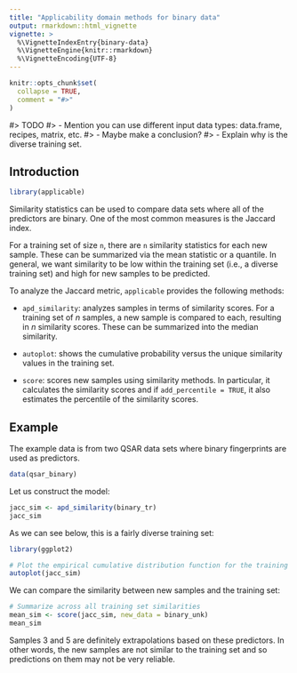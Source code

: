 ```yaml
---
title: "Applicability domain methods for binary data"
output: rmarkdown::html_vignette
vignette: >
  %\VignetteIndexEntry{binary-data}
  %\VignetteEngine{knitr::rmarkdown}
  %\VignetteEncoding{UTF-8}
---
```


```r
knitr::opts_chunk$set(
  collapse = TRUE,
  comment = "#>"
)
```

#> TODO
#> - Mention you can use different input data types: data.frame, recipes, matrix, etc.
#> - Maybe make a conclusion?
#> - Explain why is the diverse training set.

## Introduction

```r
library(applicable)
```

Similarity statistics can be used to compare data sets where all of the
predictors are binary. One of the most common measures is the Jaccard index.

For a training set of size `n`, there are `n` similarity statistics for each
new sample. These can be summarized via the mean statistic or a quantile. In
general, we want similarity to be low within the training set (i.e., a diverse
training set) and high for new samples to be predicted.

To analyze the Jaccard metric, `applicable` provides the following methods:

* `apd_similarity`: analyzes samples in terms of similarity scores. For a
training set of _n_ samples, a new sample is compared to each, resulting in _n_
similarity scores. These can be summarized into the median similarity.

* `autoplot`: shows the cumulative probability versus the unique similarity
values in the training set.

* `score`: scores new samples using similarity methods. In particular, it
calculates the similarity scores and if `add_percentile = TRUE`, it also
estimates the percentile of the similarity scores.

## Example 

The example data is from two QSAR data sets where binary fingerprints are used
as predictors.

```r
data(qsar_binary)
```

Let us construct the model:

```r
jacc_sim <- apd_similarity(binary_tr)
jacc_sim
```

As we can see below, this is a fairly diverse training set:

```r
library(ggplot2)

# Plot the empirical cumulative distribution function for the training set
autoplot(jacc_sim)
```

We can compare the similarity between new samples and the training set:

```r

# Summarize across all training set similarities
mean_sim <- score(jacc_sim, new_data = binary_unk)
mean_sim

```

Samples 3 and 5 are definitely extrapolations based on these predictors.
In other words, the new samples are not similar to the training set and so
predictions on them may not be very reliable.
